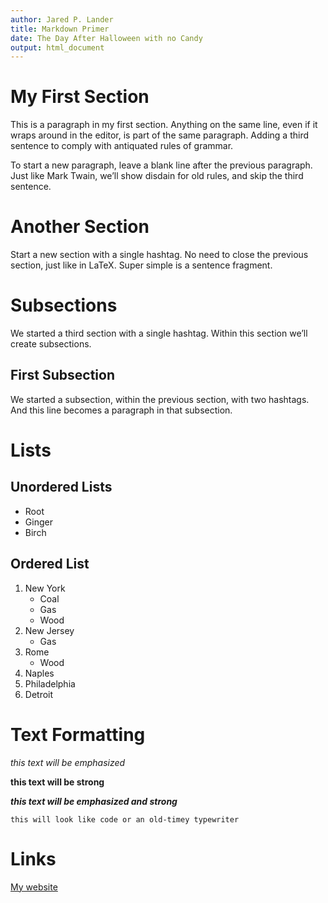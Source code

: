 ```yaml
---
author: Jared P. Lander
title: Markdown Primer
date: The Day After Halloween with no Candy
output: html_document
---
```


# My First Section

This is a paragraph in my first section. Anything on the same line, even if it wraps around in the editor, is part of the same paragraph. Adding a third sentence to comply with antiquated rules of grammar.

To start a new paragraph, leave a blank line after the previous paragraph. Just like Mark Twain, we'll show disdain for old rules, and skip the third sentence.

# Another Section

Start a new section with a single hashtag. No need to close the previous section, just like in LaTeX. Super simple is a sentence fragment.

# Subsections

We started a third section with a single hashtag. Within this section we'll create subsections.

## First Subsection

We started a subsection, within the previous section, with two hashtags. And this line becomes a paragraph in that subsection.

# Lists

## Unordered Lists

- Root
- Ginger
- Birch

## Ordered List

1. New York
    - Coal
    - Gas
    - Wood
1. New Jersey
    - Gas
1. Rome
    - Wood
1. Naples
1. Philadelphia
1. Detroit

# Text Formatting

_this text will be emphasized_

__this text will be strong__

___this text will be emphasized and strong___

`this will look like code or an old-timey typewriter`

# Links

[My website](http://www.jaredlander.com)
